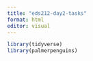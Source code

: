 ```yaml
---
title: "eds212-day2-tasks"
format: html
editor: visual
---
```


```r
library(tidyverse)
library(palmerpenguins)

```

